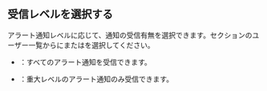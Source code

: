 ## 受信レベルを選択する

アラート通知レベルに応じて、通知の受信有無を選択できます。<Cmdname sid="alert_receive_settings_by_member" className="uitext" />セクションのユーザー一覧から<Cmdname sid="receive_level" className="uitext" />に<Cmdname sid="all" className="uitext" />または<Cmdname sid="fatal" className="uitext" />を選択してください。

- <Cmdname sid="all" className="uitext" />：すべてのアラート通知を受信できます。

- <Cmdname sid="fatal" className="uitext" />：重大レベルのアラート通知のみ受信できます。
